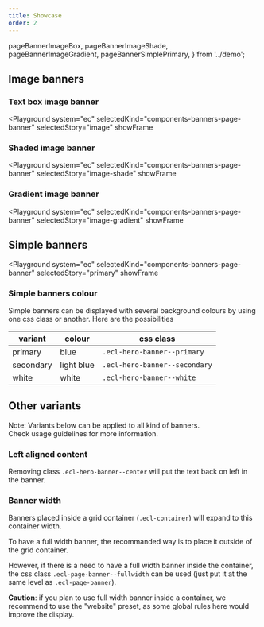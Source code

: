```yaml
---
title: Showcase
order: 2
---
```


  pageBannerImageBox,
  pageBannerImageShade,
  pageBannerImageGradient,
  pageBannerSimplePrimary,
} from '../demo';

## Image banners

### Text box image banner

<Playground
  system="ec"
  selectedKind="components-banners-page-banner"
  selectedStory="image"
  showFrame
>
  <Html markup={pageBannerImageBox} />
</Playground>

### Shaded image banner

<Playground
  system="ec"
  selectedKind="components-banners-page-banner"
  selectedStory="image-shade"
  showFrame
>
  <Html markup={pageBannerImageShade} />
</Playground>

### Gradient image banner

<Playground
  system="ec"
  selectedKind="components-banners-page-banner"
  selectedStory="image-gradient"
  showFrame
>
  <Html markup={pageBannerImageGradient} />
</Playground>

## Simple banners

<Playground
  system="ec"
  selectedKind="components-banners-page-banner"
  selectedStory="primary"
  showFrame
>
  <Html markup={pageBannerSimplePrimary} />
</Playground>

### Simple banners colour

Simple banners can be displayed with several background colours by using one css class or another.
Here are the possibilities

| variant   | colour     | css class                     |
| --------- | ---------- | ----------------------------- |
| primary   | blue       | `.ecl-hero-banner--primary`   |
| secondary | light blue | `.ecl-hero-banner--secondary` |
| white     | white      | `.ecl-hero-banner--white`     |

## Other variants

Note: Variants below can be applied to all kind of banners.  
Check usage guidelines for more information.

### Left aligned content

Removing class `.ecl-hero-banner--center` will put the text back on left in the banner.

### Banner width

Banners placed inside a grid container (`.ecl-container`) will expand to this container width.

To have a full width banner, the recommanded way is to place it outside of the grid container.

However, if there is a need to have a full width banner inside the container, the css class `.ecl-page-banner--fullwidth` can be used (just put it at the same level as `.ecl-page-banner`).

**Caution**: if you plan to use full width banner inside a container, we recommend to use the "website" preset, as some global rules here would improve the display.
